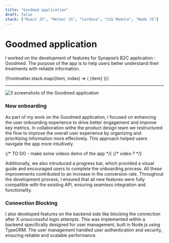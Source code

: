 ```yaml
---
title: "Goodmed application"
draft: false
stack: ["React JS", "Meteor JS", "Cordova", "CSS Module", "Node JS"]
---
```




# Goodmed application

<p class="intro">
  I worked on the development of features for Synapse’s B2C application :
  Goodmed. The purpose of the app is to help users better understand their
  treatments with reliable information.
</p>

<div class="tag-container">
  {frontmatter.stack.map((item, index) => (
    <span class="tag" key={index}>
      {item}
    </span>
  ))}
</div>

<hr />

<div class="container">
  <section>
    <Card>
      <Image
        src={goodmedImage}
        class="img-shadow"
        alt="3 screenshots of the Goodmed application"
      />
    </Card>
  </section>
  <section>
    <h3>New onboarding</h3>
    <p>
    As part of my work on the Goodmed application, I focused on enhancing the user onboarding experience to drive better engagement and improve key metrics. In collaboration withe the product design team we restructured the flow to improve the overall user experience by organizing and prioritizing information more effectively. This approach helped users navigate the app more intuitively.
    </p>
    {/* TO DO - make some videos demo of the app */}
    {/* <Card>video ?</Card> */}
    <p>
      Additionally, we also introduced a progress bar, which provided a visual guide and encouraged users to complete the onboarding process. All these improvements contributed to an increase in the conversion rate. Throughout the development process, I ensured that all new features were fully compatible with the existing API, ensuring seamless integration and functionality.
    </p>
  </section>

  <section>
    <h3>Connection Blocking</h3>
    <p>
        I also developed features on the backend side like blocking the connection after X unsuccessful login attempts.
        This was implemented within a backend specifically designed for user management, built in Node.js using TypeORM.
        The user management handled user authentication and security, ensuring reliable and scalable performance.
    </p>
  </section>
</div>
